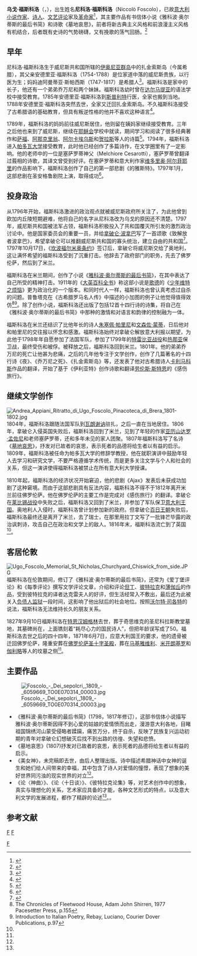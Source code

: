 {{Infobox writer <!-- for more information see [[:Template:Infobox_writer/doc|:Template:Infobox writer/doc]] -->
| name        = 乌戈·福斯科洛
| image       = Ugo Foscolo.jpg
| imagesize   = 200px
| caption     = 
| birth_date  = {{Birth date|1778|2|6|mf=y}}
| birth_place = [[威尼斯共和国|威尼斯共和国]][[扎金索斯岛|扎金索斯岛]]
| death_date  = {{death date and age|1827|9|10|1778|2|6|mf=y}}
| death_place = [[英国|英国]][[米德塞克斯郡|米德塞克斯郡]][[奇西克|奇西克]]
| occupation  = 诗人、小说家、革命者
| nationality = [[意大利|意大利]]
| genre       = 诗歌、小说
| movement    = [[浪漫主义|浪漫主义]]
| notableworks= 小说《雅科波·奥尔蒂斯的最后书简》<br>诗歌《墓地哀思》
| signature= 
}}
'''乌戈·福斯科洛'''（{{lang-it|'''Ugo Foscolo'''}}，{{bd|1778年|2月6日|1827年|9月10日}}），出生姓名'''尼科洛·福斯科洛'''（Niccolò Foscolo），已故[[意大利|意大利]][[小说作家|小说作家]]、[[诗人|诗人]]、[[文艺评论|文艺评论]]家及[[革命家|革命家]]<ref>{{cite web|title=Biography at Infotube|url=http://www.inftube.com/letteratura/FOSCOLO12756.php|accessdate=2014-10-05|archive-date=2012-06-20|archive-url=https://web.archive.org/web/20120620095019/http://www.inftube.com/letteratura/FOSCOLO12756.php|dead-url=no}}</ref>，其主要作品有书信体小说《雅科波·奥尔蒂斯的最后书简》和诗歌《墓地哀思》，前者将新古典主义风格和前浪漫主义风格有机结合，后者既有史诗的气势磅礴，又有挽歌的荡气回肠。<ref name="福斯科洛">{{cite book|title=中国大百科全书（第二版）,第七卷|publisher=中国大百科全书出版社|year=2008|pages=96}}</ref>

==早年==
尼科洛·福斯科洛生于威尼斯共和国所辖的[[伊奥尼亚群岛|伊奥尼亚群岛]]中的扎金索斯岛（今属希腊），其父亲安德里亚·福斯科洛（1754-1788）是位家道中落的威尼斯贵族，以行医为生；妈妈迪阿曼蒂亚·斯帕西斯（1747-1817）是希腊人<ref name="treccani">{{cite web|url= http://www.treccani.it/enciclopedia/ugo-foscolo_%28Dizionario_Biografico%29/|title= FOSCOLO, Ugo|accessdate= 2014-10-08|archive-date= 2012-12-15|archive-url= https://web.archive.org/web/20121215093322/http://www.treccani.it/enciclopedia/ugo-foscolo_(Dizionario_Biografico)/|dead-url= no}}</ref>。福斯科洛是家中的长子，他还有一个弟弟乔万尼和两个妹妹。福斯科洛幼时曾在[[达尔马提亚|达尔马提亚]]的语法学校中接受教育。1785年安德里亚·福斯科洛到[[斯普利特|斯普利特]]行医，全家也搬到当地。1788年安德里亚·福斯科洛突然去世，全家又迁回扎金索斯岛。不久福斯科洛接受了古希腊语的基础教育，但具有叛逆性格的他并不喜欢这种语言<ref name=Pecchio>{{cite book|author=Giuseppe Pecchio|title=Vita di Ugo Foscolo scritta da Giuseppe Pecchio|year=1830}}</ref>。

1789年，福斯科洛的妈妈前往威尼斯居住，他则留在姨妈家继续接受教育。三年之后他也来到了威尼斯，继续在[[耶稣会|耶稣会]]学校中就读，期间学习和阅读了很多经典著作和[[萨福|萨福]]、[[阿那克里翁|阿那克里翁]]、[[阿尔卡埃乌斯|阿尔卡埃乌斯]]和[[贺拉斯|贺拉斯]]等人的诗篇<ref>{{cite book|author=Michele Saponaro|title=Foscolo|year=1943|pages=4}}</ref>。1794年，福斯科洛进入[[帕多瓦大学|帕多瓦大学]]接受教育，此时他已经创作了多篇诗作，在文学圈里有了一定影响。他的老师中的一位是塞萨罗蒂神父（Melchiore Cesarotti），塞萨罗蒂曾翻译过莪相的诗歌，其译文曾受到好评。在塞萨罗蒂和意大利作家[[维多里奥·阿尔菲耶里|维多里奥·阿尔菲耶里]]的作品影响下，福斯科洛创作了自己的第一部悲剧《的雅斯特》。1797年1月，这部悲剧在圣安格鲁剧院上演，取得成功<ref>{{cite book|author=Bondanella, Julia Conaway, Peter E. Bondanella|title=Dictionary of Italian Literature|year=1979|url=https://archive.org/details/dictionaryofital00bond|publisher=Greenwood Press|pages=[https://archive.org/details/dictionaryofital00bond/page/215 215]|ISBN=0-313-20421-7}}</ref>。

==投身政治==
从1796年开始，福斯科洛激进的政治观点就被威尼斯政府所关注了，为此他曾到欧加内丘陵短期避难{{R|Pecchio|pages=34-35}}，他将自己的名字从尼科洛改为乌戈的原因还不清楚。1797年，威尼斯共和国被法军占领，福斯科洛积极投入了共和国覆灭所引发的激烈政治讨论中。他是国家委员会的重要一员，并给[[拿破仑·波拿巴|拿破仑·波拿巴]]写了一首颂歌《致解放者波拿巴》，希望拿破仑可以推翻威尼斯共和国的寡头统治，建立自由的共和国<ref>{{cite web|title=Foscolo su Biblioteca della letteratura italiana|url=http://www.letteraturaitaliana.net/autori/ugo_foscolo.html|accessdate=2014-10-05|archive-date=2020-10-30|archive-url=https://web.archive.org/web/20201030064304/http://www.letteraturaitaliana.net/autori/ugo_foscolo.html|dead-url=no}}</ref>。1797年10月17日，《[[坎波福尔米奥条约|坎波福尔米奥条约]]》签订后，拿破仑将威尼斯交给了奥地利，这让满怀希望的福斯科洛受到了沉重打击。他辞去了政府部门的职务，先去了佛罗伦萨，然后到了米兰。 

福斯科洛在米兰期间，创作了小说《[[雅科波·奥尔蒂斯的最后书简|雅科波·奥尔蒂斯的最后书简]]》，在其中表达了自己所受的精神打击。1911年的《[[大英百科全书|大英百科全书]]》称这部小说是[[歌德|歌德]]的《[[少年维特之烦恼|少年维特之烦恼]]》更为政治化的一个版本。和同时代人一样，福斯科洛也曾认真考虑过自杀的问题。普鲁塔克在《古希腊罗马名人传》中描述的小加图的例子让他觉得值得效仿<ref>The Chronicles of Fleetwood House, Adam John Shirren, 1977 Pacesetter Press, p.155</ref><ref>Introduction to Italian Poetry, Rebay, Luciano, Courier Dover Publications, p.97</ref>。除了创作小说，福斯科洛还出版了包括12首十四行诗的诗集，将自己在《雅科波·奥尔蒂斯的最后书简》中那种的激情和对语言和韵律的控制融为一体。

福斯科洛在米兰还结识了比他年长的诗人[[朱塞佩·帕里尼|朱塞佩·帕里尼]]和[[文森佐·蒙蒂|文森佐·蒙蒂]]，日后他对和帕里尼的交往报以怀念和感激。福斯科洛始终对拿破仑解放意大利报以期望，为此他于1798年年自愿参加了法国军队，参加了1799年的[[特雷比亚战役_(1799年)|特雷比亚战役]]和[[热那亚|热那亚]]保卫战，最终受伤和被俘。被释放之后，福斯科洛回到米兰。1801年。他的弟弟乔万尼的死亡让他甚为悲痛，之后的几年他专注于文学创作，创作了几篇著名的十四行诗《夜》、《乔万尼之死》、《扎金索斯岛》等，还发表了他对古希腊诗人[[卡利马科斯|卡利马科斯]]作品的翻译，开始了基于《伊利亚特》创作诗歌和翻译[[劳伦斯·斯特恩|劳伦斯·斯特恩]]的《感伤旅行》{{R|Pecchio|pages=67-68,103-104}}。

==继续文学创作==
[[File:Andrea_Appiani_Ritratto_di_Ugo_Foscolo_Pinacoteca_di_Brera_1801-1802.jpg|thumb]]
1804年，福斯科洛跟随法国军队到[[瓦朗谢讷|瓦朗谢讷]]驻扎，之后一直在当地居住。1806年，拿破仑入侵英国失败后，福斯科洛回到了米兰，见到了年轻的作家[[亚历山达罗·孟佐尼|亚历山达罗·孟佐尼]]和老师塞萨罗蒂，还和多年未见的家人团聚{{R|Pecchio|pages=131-135}}。1807年福斯科洛写了名诗《[[墓地哀思|墓地哀思]]》，抒发对已故者的哀思，表示死者的品德将给生者以有益的启示。1809年，福斯科洛被任命为帕多瓦大学的修辞学教授，他在就职演讲中鼓励年轻人去学习和研究文学，不要严格遵循学术传统，而是更多关注文学与个人和社会的关系，但这一演讲使得福斯科洛被禁止在所有意大利大学授课。

1810年起，福斯科洛的经济状况开始窘迫，他的悲剧《Ajax》发表后未获成功加剧了这种窘境。而由于这部悲剧具有反法内容，福斯科洛不得不于1812年离开米兰前往佛罗伦萨。他在佛罗伦萨的主要工作是完成对《感伤旅行》的翻译。拿破仑在[[莱比锡战役|莱比锡战役]]中失败之后，福斯科洛又回到了米兰，并参加了军队保卫[[意大利王国_(拿破仑时代)|意大利王国]]。奥地利人入侵时，福斯科洛曾计划参加新的政府。但拿破仑[[百日王朝|百日王朝]]失败后，福斯科洛最终还是离开了米兰，去了瑞士，在那里用拉丁文写了一批锋芒毕露的政治讽刺诗，攻击自己在政治和文学上的敌人。1816年末，福斯科洛流亡到了英国<ref name="treccani"/>。


==客居伦敦==
[[File:Ugo_Foscolo_Memorial_St_Nicholas_Churchyard_Chiswick_from_side.JPG|thumb]]
福斯科洛在伦敦期间，修订了《雅科波·奥尔蒂斯的最后书简》，还常为《爱丁堡评论》和《每季评论》撰写文学评论文章，介绍和评论[[但丁|但丁]]、[[彼特拉克|彼特拉克]]和[[薄伽丘|薄伽丘]]的作品，受到彼特拉克的译者达克雷夫人的好评{{R|Pecchio|pages=202-205}}，但生活经常入不敷出，最后还为此被关入[[负债人监狱|负债人监狱]]一段时间，这影响了他出狱后的社会地位。按照[[沃尔特·司各特|沃尔特·司各特]]的说法，福斯科洛无法维持长久的朋友关系。

1827年9月10日福斯科洛在[[特恩汉姆格林|特恩汉姆格林]]去世，葬于奇思维克的圣尼科拉斯教堂墓地，其墓碑尚在，上面镌刻着“耗尽心力的国民诗人”，但把年龄误写成了50。福斯科洛去世之后的四十四年，1871年6月7日，应意大利国王的要求，他的遗骨被迁回佛罗伦萨，隆重安葬在[[佛罗伦萨圣十字圣殿|佛罗伦萨圣十字圣殿]]，葬在[[马基雅维利|马基雅维利]]、[[米开朗基罗|米开朗基罗]]和[[伽利略|伽利略]]等人的坟墓之侧<ref name="treccani"/>。

==主要作品==
[[File:Foscolo_-_Dei_sepolcri,_1809_-_6059669_TO0E070314_00003.jpg|thumb]]
*《雅科波·奥尔蒂斯的最后书简》(1798，1817年修订），这部书信体小说描写雅科波·奥尔蒂斯因得不到心爱的姑娘的爱情愤而出走，漫游意大利各地，目睹祖国锦绣河山蒙受侵略者蹂躏，痛苦万分，终于自杀，反映了民族复兴运动初期的青年对拿破仑幻想破灭后找不到出路的彷徨、失望和悲愤。
*《墓地哀思》(1807)抒发对已故者的哀思，表示死者的品德将给生者以有益的启示。
*《美女神》，未完稿即去世，由后人整理出版。诗中描述希腊神话中女神的诞生和她们给人间带来的幸福，其中包含了诗人对爱情的憧憬，表现了想象的美好世界同污浊的现实世界的对立<ref name="福斯科洛"/>。
*《论〈神曲〉》、《论〈十日谈〉》、《彼特拉克论集》等，对艺术创作中的想象，真实与理想化的关系，艺术家应具备的才能，各种文艺形式的特点，以及意大利文学的发展进程，都作了精辟的论述<ref name="福斯科洛"/>。。

==参考文献==
{{reflist|2}}

{{浪漫主義}}

{{Authority control}}
[[category:意大利小说家|F]]
[[category:意大利诗人|F]]
[[Category:帕多瓦大學校友|F]]
